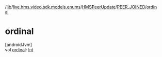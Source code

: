 /[lib](/api-reference/android/v2/home/content)/[live.hms.video.sdk.models.enums](../../index)/[HMSPeerUpdate](../index)/[PEER_JOINED](index)/[ordinal](ordinal)

# ordinal

[androidJvm]\
val [ordinal](ordinal): [Int](https://kotlinlang.org/api/latest/jvm/stdlib/kotlin/-int/index.html)
